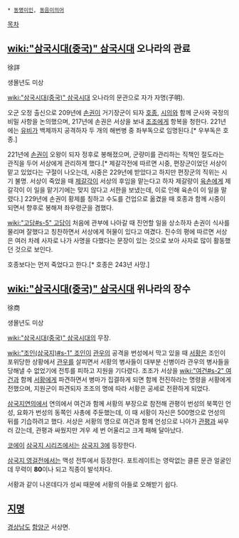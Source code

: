  * [[동명이인]], [[동음이의어]]

[[목차]]
== [[wiki:"삼국시대(중국)" 삼국시대]] 오나라의 관료 ==
徐詳

생몰년도 미상

[[wiki:"삼국시대(중국)" 삼국시대]] 오나라의 문관으로 자가 자명(子明).

오군 오정 출신으로 209년에 [[손권]]이 거기장군이 되자 [[호종]], [[시의]]와 함께 군사와 국정의 비밀 사항을 논의했으며, 217년에 손권은 서상을 보내 [[조조]]에게 항복을 청한다. 221년에는 [[유비]]가 백제까지 공격하자 두 개의 해번병 중 좌부독으로 임명된다.[* 우부독은 호종.]  

221년에 [[손권]]이 오왕이 되자 정후로 봉해졌으며, 군량미를 관리하는 직책인 절도라는 관직을 두어 서상에게 관리하게 했다.[* 제갈각전에 따르면 시중, 편장군이었던 서상이 맡고 있었다는 구절이 나오는데, 시중은 229년에 받았다고 하지만 편장군의 직위는 시기 불명. 서상이 죽었을 때 [[제갈각]]이 서상의 후임을 맡는다고 하자 제갈량이 [[육손]]에게 제갈각이 이 일을 맡기기에는 맞지 않다고 서한을 보냈는데, 이로 인해 육손이 이 일을 말렸다.] 229년에 손권이 황제를 칭하고 수도를 건업으로 옮겼을 때 호종과 함께 시중이 되면서 향후로 봉해져 좌우령군을 겸했다.

[[wiki:"고담#s-5" 고담]]이 처음에 관부에 나아갈 때 진언할 일을 상소하자 손권이 식사를 물리며 잘했다고 칭찬하면서 서상에게 허물이 있다고 여겼다. 진수의 평에 따르면 서상은 여러 차례 사자로 나가 사명을 다했다는 문장이 있는 것으로 보아 사자로 많이 활동했던 것으로 보인다.

호종보다는 먼저 죽었다고 한다.[* 호종은 243년 사망.]

== [[wiki:"삼국시대(중국)" 삼국시대]] 위나라의 장수 ==
徐商

생몰년도 미상

[[wiki:"삼국시대(중국)" 삼국시대]]의 무장.

[[wiki:"조인(삼국지)#s-1" 조인]]이 [[관우]]의 공격을 번성에서 막고 있을 때 [[서황]]은 조인이 포위당한 상황에서 [[관우]]를 살피면서 서황의 병사들이 대부분 신병이라 관우의 병사들을 당해낼 수 없었기에 전투를 피하고 지원을 기다렸다. 조조가 서상을 [[wiki:"여건#s-2" 여건]]과 함께 [[서황]]에게 파견하면서 병마가 집결하게 되면 함께 전진하라는 명령을 서황에게 전했으며, 지원군이 파견되자 조조의 명에 따라 서황은 공세로 전환하게 되었다.

[[삼국지연의]]에서 연의에서 여건과 함께 서황의 부장으로 참전해 관평이 번성의 북쪽인 언성, 요화가 번성의 동쪽인 사총에 주둔했는데, 이 때 서황이 자신은 500명으로 언성의 뒤를 기습하려고 했다. 서상은 서황의 명으로 여건과 함께 언성으로 나아가 [[관평]]과 싸우러 갔는데, 관평과 싸웠지만 겨우 세 번 어울리고 크게 패해 달아났다.

[[코에이]] [[삼국지 시리즈]]에서는 [[삼국지 3]]에 등장한다.

[[삼국지 영걸전]]에서는 맥성 전투에서 등장한다. 포트레이트는 영락없는 클론 문관 얼굴인데 무력이 '''80'''이나 되고 직종이 발석차다.

서황과 같이 나온데다가 성씨 때문에 서황의 아들로 오해받기 쉽다.

== [[지명]] ==
[[경상남도]] [[함양군]] 서상면.

